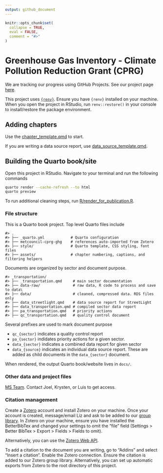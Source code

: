 ```yaml
---
output: github_document
---
```


<!-- README.md is generated from README.Rmd. Please edit that file -->

```r
knitr::opts_chunk$set(
  collapse = TRUE,
  eval = FALSE,
  comment = "#>"
)
```

# Greenhouse Gas Inventory - Climate Pollution Reduction Grant (CPRG)

<!-- badges: start -->
<!-- badges: end -->

We are tracking our progress using GitHub Projects. See our project page [here](https://github.com/orgs/Metropolitan-Council/projects/8/views/1).  

This project uses [`{renv}`](https://rstudio.github.io/renv/index.html). Ensure you have `{renv}` installed on your machine. When you open the project in RStudio, run `renv::restore()` in your console to install/restore the package environment.

## Adding chapters

Use the [chapter_template.qmd](chapter_template.qmd) to start.

If you are writing a data source report, use [data_source_template.qmd](data_source_template.qmd).

## Building the Quarto book/site

Open this project in RStudio. Navigate to your terminal and run the following commands

```sh
quarto render --cache-refresh --to html
quarto preview
```

To run additional cleaning steps, run [R/render_for_publication.R](R/render_for_publication.R).

### File structure

This is a Quarto book project. Top level Quarto files include

```
#> .
#> ├── _quarto.yml            # Quarto configuration
#> ├── metcouncil-cprg-ghg    # references auto-imported from Zotero
#> ├── style/                 # Quarto template, CSS styling, font files
#> ├── assets/                # chapter numbering, captions, and filtering helpers
```

Documents are organized by sector and document purpose. 

```
#> _transportation/
#> ├── _transportation.qmd     # main sector documentation
#> ├── data-raw/               # raw data, R code to process and save to data\
#> ├── data/                   # cleaned, compressed data. RDS files only
#> ├── data_streetlight.qmd    # data source report for StreetLight
#> ├── data_transportation.qmd # compiled sector data report
#> ├── pa_transportation.qmd   # priority actions
#> ├── qc_transportation.qmd   # quality control document
```

Several prefixes are used to mark document purpose

- `qc_{sector}` indicates a quality control report
- `pa_{sector}` indidates priority actions for a given sector.
- `data_{sector}` indicates a combined data report for given sector
- `data_{source}` indicates an individual data source report. These are added as child documents in the `data_{sector}` document.


When rendered, the output Quarto book/website lives in `docs/`. 

### Other data and project files

[MS Team](https://teams.microsoft.com/l/channel/19%3a0ea5e55bb4c8449a98334fc1402d4fae%40thread.skype/GHG%2520Inventory?groupId=44f6d2b9-a73a-4969-9267-de486d00b3b8&tenantId=ddbff68b-482a-4573-81e0-fef8156a4fd0). Contact Joel, Krysten, or Luis to get access. 

### Citation management

Create a [Zotero](https://www.zotero.org/) account and install Zotero on your machine. Once your account is created, message/email Liz and ask to be added to our [group library](https://www.zotero.org/groups/5318360/metcouncil-cprg-ghg/library). In Zotero on your machine, ensure you have installed the BetterBibTex and changed your settings to omit the "file" field (Settings > Better BibTex > Export > Fields > Fields to omit).

Alternatively, you can use the [Zotero Web API](https://quarto.org/docs/visual-editor/technical.html#zotero-web-api). 

To add a citation to the document you are writing, go to "Addins" and select "Insert a citation". Enable the Zotero connection. Ensure the citation is added to our Zotero group library. Alternatively, you can set up automatic exports from Zotero to the root directory of this project.  

